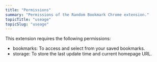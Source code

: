 ```yaml
---
title: "Permissions"
summary: "Permissions of the Random Bookmark Chrome extension."
topicTitle: "useage"
topicSlug: "useage"
---
```


This extension requires the following permissions:

- bookmarks: To access and select from your saved bookmarks.
- storage: To store the last update time and current homepage URL.